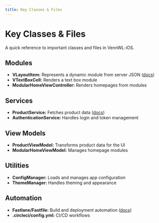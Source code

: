 ```yaml
---
title: Key Classes & Files
---
```


# Key Classes & Files

A quick reference to important classes and files in VennWL-iOS.

## Modules
- **VLayoutItem:** Represents a dynamic module from server JSON ([docs](../modules/overview))
- **VTextBoxCell:** Renders a text box module
- **ModularHomeViewController:** Renders homepages from modules

## Services
- **ProductService:** Fetches product data ([docs](services-networking))
- **AuthenticationService:** Handles login and token management

## View Models
- **ProductViewModel:** Transforms product data for the UI
- **ModularHomeViewModel:** Manages homepage modules

## Utilities
- **ConfigManager:** Loads and manages app configuration
- **ThemeManager:** Handles theming and appearance

## Automation
- **Fastlane/Fastfile:** Build and deployment automation ([docs](../branding/fastlane-circleci))
- **.circleci/config.yml:** CI/CD workflows 